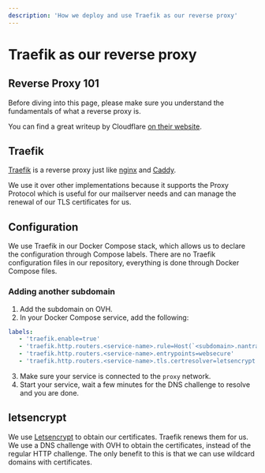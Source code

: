 ```yaml
---
description: 'How we deploy and use Traefik as our reverse proxy'
---
```


# Traefik as our reverse proxy

## Reverse Proxy 101

Before diving into this page, please make sure you understand the fundamentals of what a reverse proxy is.

You can find a great writeup by Cloudflare [on their website](https://www.cloudflare.com/learning/cdn/glossary/reverse-proxy/).

## Traefik

[Traefik](https://traefik.io/traefik/) is a reverse proxy just like [nginx](https://nginx.org/) and [Caddy](https://caddyserver.com/).

We use it over other implementations because it supports the Proxy Protocol which is useful for our mailserver needs and can manage the renewal of our TLS certificates for us.

## Configuration

We use Traefik in our Docker Compose stack, which allows us to declare the configuration through Compose labels. There are no Traefik configuration files in our repository,
everything is done through Docker Compose files.

### Adding another subdomain

1. Add the subdomain on OVH.
2. In your Docker Compose service, add the following:

```yml
labels:
   - 'traefik.enable=true'
   - 'traefik.http.routers.<service-name>.rule=Host(`<subdomain>.nantral-platform.fr`)'
   - 'traefik.http.routers.<service-name>.entrypoints=websecure'
   - 'traefik.http.routers.<service-name>.tls.certresolver=letsencrypt'
```

3. Make sure your service is connected to the `proxy` network.
4. Start your service, wait a few minutes for the DNS challenge to resolve and you are done.

## letsencrypt

We use [Letsencrypt](https://letsencrypt.org/fr/) to obtain our certificates. Traefik renews them for us.
We use a DNS challenge with OVH to obtain the certificates, instead of the regular HTTP challenge.
The only benefit to this is that we can use wildcard domains with certificates.
